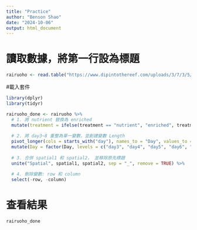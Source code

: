 ```yaml
---
title: "Practice"
author: "Benson Shao"
date: "2024-10-06"
output: html_document
---
```


# 讀取數據，將第一行設為標題
```r
rairuoho <- read.table("https://www.dipintothereef.com/uploads/3/7/3/5/37359245/rairuoho.txt", header = TRUE)
```

#載入套件
```r
library(dplyr)
library(tidyr)
```

```r
rairuoho_done <- rairuoho %>%
  # 1. 將 nutrient 替換為 enriched
  mutate(treatment = ifelse(treatment == "nutrient", "enriched", treatment)) %>%
  
  # 2. 將 day3~8 重整為單一變數，並創建變數 Length
  pivot_longer(cols = starts_with("day"), names_to = "Day", values_to = "Length") %>%
  mutate(Day = factor(Day, levels = c("day3", "day4", "day5", "day6", "day7", "day8"))) %>%
  
  # 3. 合併 spatial1 和 spatial2， 並移除原先標題
  unite("Spatial", spatial1, spatial2, sep = "_", remove = TRUE) %>%
  
  # 4. 刪除變數: row 和 column 
  select(-row, -column)
```

# 查看結果
```r
rairuoho_done
```